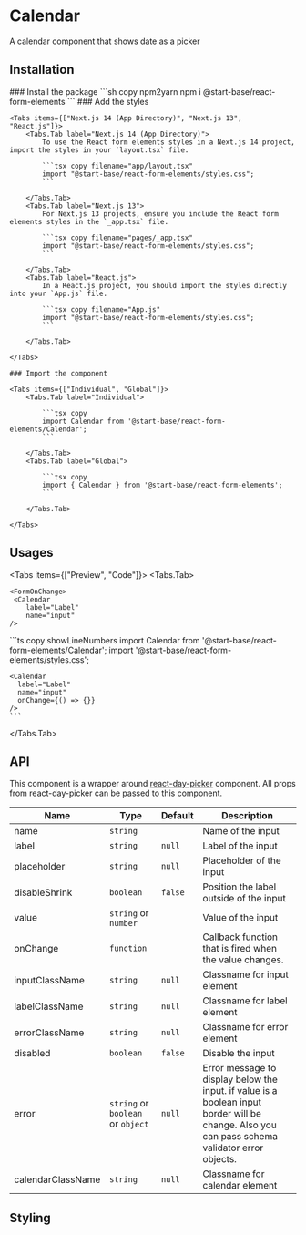 
# Calendar

A calendar component that shows date as a picker

## Installation

<Steps>
    ### Install the package
    ```sh copy npm2yarn
    npm i @start-base/react-form-elements
    ```
    ### Add the styles

    <Tabs items={["Next.js 14 (App Directory)", "Next.js 13", "React.js"]}>
        <Tabs.Tab label="Next.js 14 (App Directory)">
            To use the React form elements styles in a Next.js 14 project, import the styles in your `layout.tsx` file.

            ```tsx copy filename="app/layout.tsx"
            import "@start-base/react-form-elements/styles.css";
            ```

        </Tabs.Tab>
        <Tabs.Tab label="Next.js 13">
            For Next.js 13 projects, ensure you include the React form elements styles in the `_app.tsx` file.

            ```tsx copy filename="pages/_app.tsx"
            import "@start-base/react-form-elements/styles.css";
            ```

        </Tabs.Tab>
        <Tabs.Tab label="React.js">
            In a React.js project, you should import the styles directly into your `App.js` file.

            ```tsx copy filename="App.js"
            import "@start-base/react-form-elements/styles.css";
            ```

        </Tabs.Tab>

    </Tabs>

    ### Import the component

    <Tabs items={["Individual", "Global"]}>
        <Tabs.Tab label="Individual">

            ```tsx copy
            import Calendar from '@start-base/react-form-elements/Calendar';
            ```

        </Tabs.Tab>
        <Tabs.Tab label="Global">

            ```tsx copy
            import { Calendar } from '@start-base/react-form-elements';
            ```

        </Tabs.Tab>

    </Tabs>

</Steps>

## Usages

<Tabs items={["Preview", "Code"]}>
  <Tabs.Tab>
    <Preview height="500px">
     
    <FormOnChange>
     <Calendar
        label="Label"
        name="input"
    />
  </FormOnChange>
   </Preview>
  </Tabs.Tab>
  <Tabs.Tab>
    ```ts copy showLineNumbers
    import Calendar from '@start-base/react-form-elements/Calendar';
    import '@start-base/react-form-elements/styles.css';

    <Calendar
      label="Label"
      name="input"
      onChange={() => {}}
    />
    ```

  </Tabs.Tab>
</Tabs>

## API

This component is a wrapper around [react-day-picker](https://www.npmjs.com/package/react-day-picker) component. All props from react-day-picker can be passed to this component.

| Name              | Type                              | Default | Description                                                                                                                                    |
| ----------------- | --------------------------------- | ------- | ---------------------------------------------------------------------------------------------------------------------------------------------- |
| name              | `string`                          |         | Name of the input                                                                                                                              |
| label             | `string`                          | `null`  | Label of the input                                                                                                                             |
| placeholder       | `string`                          | `null`  | Placeholder of the input                                                                                                                       |
| disableShrink     | `boolean`                         | `false` | Position the label outside of the input                                                                                                        |
| value             | `string` or `number`              |         | Value of the input                                                                                                                             |
| onChange          | `function`                        |         | Callback function that is fired when the value changes.                                                                                        |
| inputClassName    | `string`                          | `null`  | Classname for input element                                                                                                                    |
| labelClassName    | `string`                          | `null`  | Classname for label element                                                                                                                    |
| errorClassName    | `string`                          | `null`  | Classname for error element                                                                                                                    |
| disabled          | `boolean`                         | `false` | Disable the input                                                                                                                              |
| error             | `string` or `boolean` or `object` | `null`  | Error message to display below the input. if value is a boolean input border will be change. Also you can pass schema validator error objects. |
| calendarClassName | `string`                          | `null`  | Classname for calendar element                                                                                                                 |

## Styling
